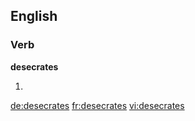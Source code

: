 
==English==

===Verb===
'''desecrates'''

# {{en-third-person singular of|desecrate}}

[[de:desecrates]]
[[fr:desecrates]]
[[vi:desecrates]]